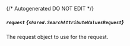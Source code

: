 {/* Autogenerated DO NOT EDIT  */}

##### `request` *{`shared.SearchAttributeValuesRequest`}*
The request object to use for the request.

<Collapsible openLabel={Labels.showProperties} closeLabel={Labels.hideProperties}>
  <SearchAttributeValuesRequest />
</Collapsible>

